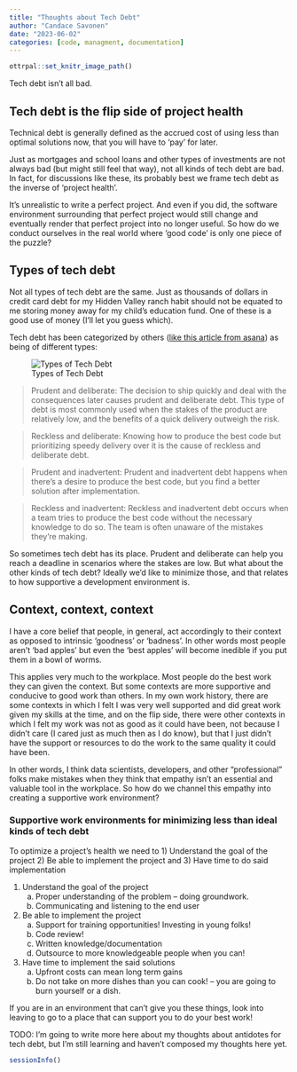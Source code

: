 ```yaml
---
title: "Thoughts about Tech Debt"
author: "Candace Savonen"
date: "2023-06-02"
categories: [code, managment, documentation]
---
```


```r
ottrpal::set_knitr_image_path()
```

Tech debt isn't all bad. 

## Tech debt is the flip side of project health

Technical debt is generally defined as the accrued cost of using less than optimal solutions now, that you will have to 'pay' for later. 

Just as mortgages and school loans and other types of investments are not always bad (but might still feel that way), not all kinds of tech debt are bad. In fact, for discussions like these, its probably best we frame tech debt as the inverse of 'project health'. 

It's unrealistic to write a perfect project. And even if you did, the software environment surrounding that perfect project would still change and eventually render that perfect project into no longer useful. So how do we conduct ourselves in the real world where 'good code' is only one piece of the puzzle? 

## Types of tech debt

Not all types of tech debt are the same. Just as thousands of dollars in credit card debt for my Hidden Valley ranch habit should not be equated to me storing money away for my child's education fund. One of these is a good use of money (I'll let you guess which). 

Tech debt has been categorized by others ([like this article from asana](https://asana.com/resources/technical-debt)) as being of different types: 

![Types of Tech Debt](resources/images/tech-debt-types.png)

> Prudent and deliberate: The decision to ship quickly and deal with the consequences later causes prudent and deliberate debt. This type of debt is most commonly used when the stakes of the product are relatively low, and the benefits of a quick delivery outweigh the risk. 

> Reckless and deliberate: Knowing how to produce the best code but prioritizing speedy delivery over it is the cause of reckless and deliberate debt.

> Prudent and inadvertent: Prudent and inadvertent debt happens when there’s a desire to produce the best code, but you find a better solution after implementation. 

> Reckless and inadvertent: Reckless and inadvertent debt occurs when a team tries to produce the best code without the necessary knowledge to do so. The team is often unaware of the mistakes they’re making. 

So sometimes tech debt has its place. Prudent and deliberate can help you reach a deadline in scenarios where the stakes are low. But what about the other kinds of tech debt? Ideally we'd like to minimize those, and that relates to how supportive a development environment is. 

## Context, context, context

I have a core belief that people, in general, act accordingly to their context as opposed to intrinsic 'goodness' or 'badness'. In other words most people aren't 'bad apples' but even the 'best apples' will become inedible if you put them in a bowl of worms. 

This applies very much to the workplace. Most people do the best work they can given the context. But some contexts are more supportive and conducive to good work than others. In my own work history, there are some contexts in which I felt I was very well supported and did great work given my skills at the time, and on the flip side, there were other contexts in which I felt my work was not as good as it could have been, not because I didn't care (I cared just as much then as I do know), but that I just didn't have the support or resources to do the work to the same quality it could have been.

In other words, I think data scientists, developers, and other "professional" folks make mistakes when they think that empathy isn't an essential and valuable tool in the workplace. So how do we channel this empathy into creating a supportive work environment? 

### Supportive work environments for minimizing less than ideal kinds of tech debt

To optimize a project's health we need to 1) Understand the goal of the project 2) Be able to implement the project and 3) Have time to do said implementation

1. Understand the goal of the project
   a. Proper understanding of the problem -- doing groundwork. 
   b. Communicating and listening to the end user
2. Be able to implement the project
   a. Support for training opportunities! Investing in young folks! 
   b. Code review!
   c. Written knowledge/documentation 
   d. Outsource to more knowledgeable people when you can!
3. Have time to implement the said solutions
   a. Upfront costs can mean long term gains 
   b. Do not take on more dishes than you can cook! -- you are going to burn yourself or a dish. 

If you are in an environment that can't give you these things, look into leaving to go to a place that can support you to do your best work!

TODO: I'm going to write more here about my thoughts about antidotes for tech debt, but I'm still learning and haven't composed my thoughts here yet. 

```r
sessionInfo()
```